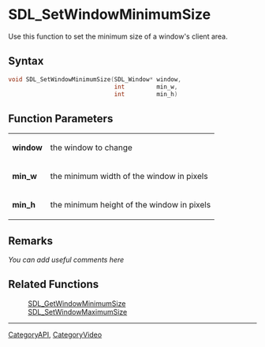 
<!-- #*^*^*^*^*See http://wiki.libsdl.org/moin.cgi/SGFunctions for details on editing this page*^*^*^*^* -->


= SDL_SetWindowMinimumSize =
Use this function to set the minimum size of a window's client area.




== Syntax ==
<syntaxhighlight lang='c++'>
void SDL_SetWindowMinimumSize(SDL_Window* window,
                              int         min_w,
                              int         min_h)
</syntaxhighlight>


== Function Parameters ==
{|
|'''window'''
|the window to change
|-
|'''min_w'''
|the minimum width of the window in pixels
|-
|'''min_h'''
|the minimum height of the window in pixels
|}



== Remarks ==
''You can add useful comments here''


== Related Functions ==
:[[SDL_GetWindowMinimumSize]]
:[[SDL_SetWindowMaximumSize]]

----
[[CategoryAPI]], [[CategoryVideo]]
<!-- #See the Style Guide for instructions on editing the footer. -->
